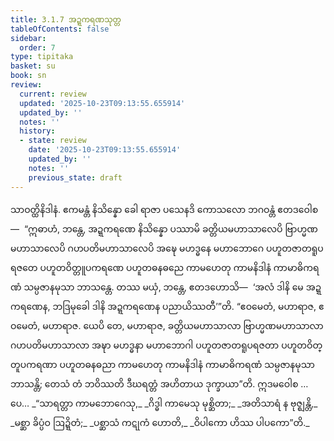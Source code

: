 ```yaml
---
title: 3.1.7 အဍ္ဍကရဏသုတ္တ
tableOfContents: false
sidebar:
  order: 7
type: tipitaka
basket: su
book: sn
review:
  current: review
  updated: '2025-10-23T09:13:55.655914'
  updated_by: ''
  notes: ''
  history:
  - state: review
    date: '2025-10-23T09:13:55.655914'
    updated_by: ''
    notes: ''
    previous_state: draft
---
```



<ReviewStatus review={frontmatter.review} showDetails={true} />

<HypothesisAnnotation frontmatter={frontmatter} />

<DynamicBreadcrumb />

<Division number="118" book="sn" e="ch" v="18" p="298">

<Paragraph number="608" book="sn">
သာဝတ္ထိနိဒါနံ. ဧကမန္တံ နိသိန္နော ခေါ ရာဇာ ပသေနဒိ ကောသလော ဘဂဝန္တံ ဧတဒဝေါစ—  “ဣဓာဟံ, ဘန္တေ, အဍ္ဍကရဏေ နိသိန္နော ပဿာမိ ခတ္တိယမဟာသာလေပိ ဗြာဟ္မဏမဟာသာလေပိ ဂဟပတိမဟာသာလေပိ အဍ္ဎေ မဟဒ္ဓနေ မဟာဘောဂေ ပဟူတဇာတရူပရဇတေ ပဟူတဝိတ္တူပကရဏေ ပဟူတဓနဓညေ ကာမဟေတု ကာမနိဒါနံ ကာမာဓိကရဏံ သမ္ပဇာနမုသာ ဘာသန္တေ. တဿ မယှံ, ဘန္တေ, ဧတဒဟောသိ—  ‘အလံ ဒါနိ မေ အဍ္ဍကရဏေန, ဘဒြမုခေါ ဒါနိ အဍ္ဍကရဏေန ပညာယိဿတီ’”တိ.
</Paragraph>

<Paragraph number="609" book="sn">
“ဧဝမေတံ, မဟာရာဇ, ဧဝမေတံ, မဟာရာဇ. ယေပိ တေ, မဟာရာဇ, ခတ္တိယမဟာသာလာ ဗြာဟ္မဏမဟာသာလာ ဂဟပတိမဟာသာလာ အဍ္ဎာ မဟဒ္ဓနာ မဟာဘောဂါ ပဟူတဇာတရူပရဇတာ ပဟူတဝိတ္တူပကရဏာ ပဟူတဓနဓညာ ကာမဟေတု ကာမနိဒါနံ ကာမာဓိကရဏံ သမ္ပဇာနမုသာ ဘာသန္တိ; တေသံ တံ ဘဝိဿတိ ဒီဃရတ္တံ အဟိတာယ ဒုက္ခာယာ”တိ. ဣဒမဝေါစ …ပေ…
</Paragraph>

<Paragraph number="610" type="verses" book="sn">
_“သာရတ္တာ ကာမဘောဂေသု,_  
_ဂိဒ္ဓါ ကာမေသု မုစ္ဆိတာ;_  
_အတိသာရံ န ဗုဇ္ဈန္တိ,_  
_မစ္ဆာ ခိပ္ပံဝ ဩဍ္ဍိတံ;_  
_ပစ္ဆာသံ ကဋုကံ ဟောတိ,_  
_ဝိပါကော ဟိဿ ပါပကော”တိ._
</Paragraph>
</Division>